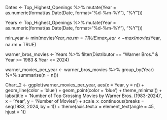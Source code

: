 Dates <- Top_Highest_Openings %>%
  mutate(Year = as.numeric(format(as.Date(Date, format="%d-%m-%Y"), "%Y")))

Years <- Top_Highest_Openings %>%
  mutate(Year = as.numeric(format(as.Date(Date, format="%d-%m-%Y"), "%Y")))
  
min_year <- min(movies$Year, na.rm = TRUE)
max_year <- max(movies$Year, na.rm = TRUE)

warner_bros_movies <- Years %>%
  filter(Distributor == "Warner Bros." & Year >= 1983 & Year <= 2024)
  
warner_movies_per_year <- warner_bros_movies %>% group_by(Year) %>% summarise(n = n())

Chart_2 <- ggplot(warner_movies_per_year, aes(x = Year, y = n)) +
geom_line(color = 'blue') +
geom_point(color = 'blue') +
theme_minimal() +
labs(title = 'Number of Top Grossing Movies by Warner Bros. (1983-2024)', x = 'Year', y = 'Number of Movies') + scale_x_continuous(breaks = seq(1983, 2024, by = 1)) +
theme(axis.text.x = element_text(angle = 45, hjust = 1))

